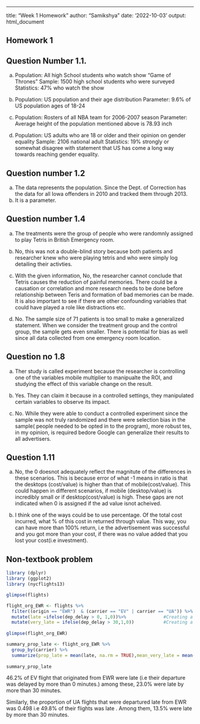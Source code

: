 ---
title: "Week 1 Homework"
author: "Samikshya"
date: '2022-10-03'
output: html_document


## Homework 1 

## Question Number 1.1. 
a) Population: All high School students who watch show "Game of Thrones"
   Sample: 1500 high school students who were surveyed
   Statistics: 47% who watch the show 
   
b) Population: US population and their age distribution 
   Parameter: 9.6% of US population ages of 18-24 

c) Population: Rosters of all NBA team for 2006-2007 season 
   Parameter: Average height of the population mentioned above is 78.93 inch 
   
d) Population: US adults who are 18 or older and their opinion on gender equality
  Sample: 2106 national adult 
  Statistics: 19% strongly or somewhat disagree with    statement that US has come a long way towards     reaching             gender equality. 
  
## Question number 1.2 
a) The data represents the population. Since the Dept. of Correction has the data for all Iowa offenders in 2010 and tracked them through 2013. 
b) It is a parameter. 

## Question number 1.4
a) The treatments were the group of people who were randomnly assigned to play Tetris in British Emergency room. 

b) No, this was not a double-blind story because both patients and researcher knew who were playing tetris and who were simply log detailing their activties. 

c) With the given information, No, the researcher cannot conclude that Tetris causes the reduction of painful memories. There could be a causation or correlation and more research needs to be done before relationship between Teris and formation of bad memories can be made. It is also important to see if there are other confounding variables that could have played a role like distractions etc. 
   

d) No. The sample size of 71 patients is too small to make a generalized statement. When we consider the treatment group and the control group, the sample gets even smaller. There is potential for bias as well since all data collected from one emergency room location.

## Question no 1.8

a) Ther study is called experiment because the researcher is controlling one of the variables mobile multiplier to manipualte the ROI, and studying the effect of this variable change on the result. 

b) Yes. They can claim it because in a controlled settings, they manipulated certain variables to observe its impact. 
c) No. While they were able to conduct a controlled experiment since the sample was not truly randomized and there were selection bias in the sample( people needed to be opted in to the program), more robust tes, in my opinion, is required bedore Google can generalize their results to all advertisers. 

## Question 1.11 

a. No, the 0 doesnot adequately reflect the magnitute of the differences in these scenarios. This is because error of what -1 means in ratio is that the desktops (cost/value) is higher than that of mobile(cost/value). This could happen in different scenarios, if mobile (desktop/value) is incredibly small or if desktop(cost/value) is high. These gaps are not indicated when 0 is assigned if the ad value isnot acheived. 

b. I think one of the ways could be to use percentage. Of the total cost incurred, what % of this cost in returned through value. This way, you can have more than 100% return, i.e the advertisement was successful and you got more than your cost, if there was no value added that you lost your cost(i.e investment).

## Non-textbook problem

```{r}
library (dplyr)
library (ggplot2)
library (nycflights13) 

glimpse(flights)

flight_org_EWR <- flights %>% 
  filter((origin == "EWR")  & (carrier == "EV" | carrier == "UA")) %>% #Setting up a new variable based on conditions set
  mutate(late =ifelse(dep_delay > 0, 1,0))%>%              #Creating a boolean; assigning values 0 and 1  if the departure delay is greater than 0 min  
  mutate(very_late = ifelse(dep_delay > 30,1,0))           #Creating a boolean; assigning values 0 and 1  if the departure delay is greater than 30 min
 
glimpse(flight_org_EWR)

summary_prop_late <- flight_org_EWR %>%   
  group_by(carrier) %>% 
  summarize(prop_late = mean(late, na.rm = TRUE),mean_very_late = mean(very_late, na.rm = TRUE))
  
summary_prop_late


```

46.2% of EV flight that originated from EWR were late (i.e their departure was delayed by more than 0 minutes.)
among these, 23.0% were late by more than 30 minutes. 

Similarly, the proportion of UA flights that were departured late from EWR was 0.498 i.e 49.8% of their flights was late . Among them, 13.5% were late by more than 30 minutes. 








